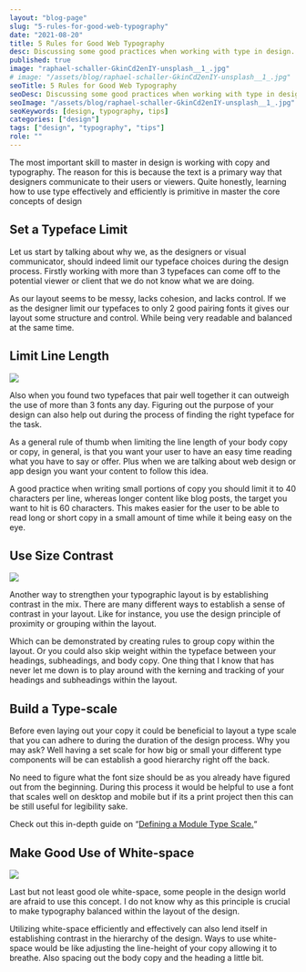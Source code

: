 ```yaml
---
layout: "blog-page"
slug: "5-rules-for-good-web-typography"
date: "2021-08-20"
title: 5 Rules for Good Web Typography
desc: Discussing some good practices when working with type in design.
published: true
image: "raphael-schaller-GkinCd2enIY-unsplash__1_.jpg"
# image: "/assets/blog/raphael-schaller-GkinCd2enIY-unsplash__1_.jpg"
seoTitle: 5 Rules for Good Web Typography
seoDesc: Discussing some good practices when working with type in design.
seoImage: "/assets/blog/raphael-schaller-GkinCd2enIY-unsplash__1_.jpg"
seoKeywords: [design, typography, tips]
categories: ["design"]
tags: ["design", "typography", "tips"]
role: ""
---
```


The most important skill to master in design is working with copy and typography. The reason for this is because the text is a primary way that designers communicate to their users or viewers. Quite honestly, learning how to use type effectively and efficiently is primitive in master the core concepts of design

## Set a Typeface Limit

Let us start by talking about why we, as the designers or visual communicator, should indeed limit our typeface choices during the design process. Firstly working with more than 3 typefaces can come off to the potential viewer or client that we do not know what we are doing.

As our layout seems to be messy, lacks cohesion, and lacks control. If we as the designer limit our typefaces to only 2 good pairing fonts it gives our layout some structure and control. While being very readable and balanced at the same time.

## Limit Line Length

![](/assets/blog/Screen-Shot-2.png)

Also when you found two typefaces that pair well together it can outweigh the use of more than 3 fonts any day. Figuring out the purpose of your design can also help out during the process of finding the right typeface for the task.

As a general rule of thumb when limiting the line length of your body copy or copy, in general, is that you want your user to have an easy time reading what you have to say or offer. Plus when we are talking about web design or app design you want your content to follow this idea.

A good practice when writing small portions of copy you should limit it to 40 characters per line, whereas longer content like blog posts, the target you want to hit is 60 characters. This makes easier for the user to be able to read long or short copy in a small amount of time while it being easy on the eye.

## Use Size Contrast

![](/assets/blog/1_3QOe-OP8G4tnPytKKV-80g.png)

Another way to strengthen your typographic layout is by establishing contrast in the mix. There are many different ways to establish a sense of contrast in your layout. Like for instance, you use the design principle of proximity or grouping within the layout.

Which can be demonstrated by creating rules to group copy within the layout. Or you could also skip weight within the typeface between your headings, subheadings, and body copy. One thing that I know that has never let me down is to play around with the kerning and tracking of your headings and subheadings within the layout.

## Build a Type-scale

Before even laying out your copy it could be beneficial to layout a type scale that you can adhere to during the duration of the design process. Why you may ask? Well having a set scale for how big or small your different type components will be can establish a good hierarchy right off the back.

No need to figure what the font size should be as you already have figured out from the beginning. During this process it would be helpful to use a font that scales well on desktop and mobile but if its a print project then this can be still useful for legibility sake.

Check out this in-depth guide on “[Defining a Module Type Scale.](https://blog.prototypr.io/defining-a-modular-type-scale-for-web-ui-51acd5df31aa)“

## Make Good Use of White-space

![](/assets/blog/ammar-elamir-I6wOgnAK1TI-unsplash.jpg)

Last but not least good ole white-space, some people in the design world are afraid to use this concept. I do not know why as this principle is crucial to make typography balanced within the layout of the design.

Utilizing white-space efficiently and effectively can also lend itself in establishing contrast in the hierarchy of the design. Ways to use white-space would be like adjusting the line-height of your copy allowing it to breathe. Also spacing out the body copy and the heading a little bit.
